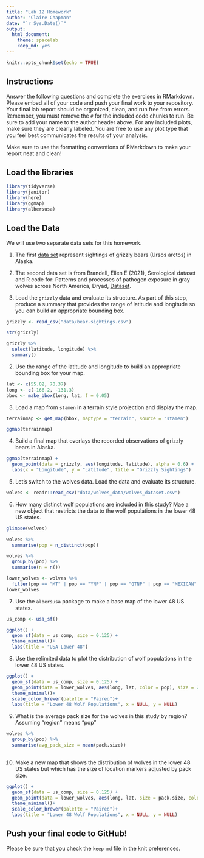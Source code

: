 ```yaml
---
title: "Lab 12 Homework"
author: "Claire Chapman"
date: "`r Sys.Date()`"
output:
  html_document: 
    theme: spacelab
    keep_md: yes
---
```


```r
knitr::opts_chunk$set(echo = TRUE)
```

## Instructions
Answer the following questions and complete the exercises in RMarkdown. Please embed all of your code and push your final work to your repository. Your final lab report should be organized, clean, and run free from errors. Remember, you must remove the `#` for the included code chunks to run. Be sure to add your name to the author header above. For any included plots, make sure they are clearly labeled. You are free to use any plot type that you feel best communicates the results of your analysis.  

Make sure to use the formatting conventions of RMarkdown to make your report neat and clean!  

## Load the libraries
```r
library(tidyverse)
library(janitor)
library(here)
library(ggmap)
library(albersusa)
``` 

## Load the Data
We will use two separate data sets for this homework.  

1. The first [data set](https://rcweb.dartmouth.edu/~f002d69/workshops/index_rspatial.html) represent sightings of grizzly bears (Ursos arctos) in Alaska.  
2. The second data set is from Brandell, Ellen E (2021), Serological dataset and R code for: Patterns and processes of pathogen exposure in gray wolves across North America, Dryad, [Dataset](https://doi.org/10.5061/dryad.5hqbzkh51).  

1. Load the `grizzly` data and evaluate its structure. As part of this step, produce a summary that provides the range of latitude and longitude so you can build an appropriate bounding box.
```r
grizzly <- read_csv("data/bear-sightings.csv")
```

```r
str(grizzly)
```
```r
grizzly %>% 
  select(latitude, longitude) %>% 
  summary()
```


2. Use the range of the latitude and longitude to build an appropriate bounding box for your map.
```r
lat <- c(55.02, 70.37)
long <- c(-166.2, -131.3)
bbox <- make_bbox(long, lat, f = 0.05)
```

3. Load a map from `stamen` in a terrain style projection and display the map.
```r
terrainmap <- get_map(bbox, maptype = "terrain", source = "stamen")
```

```r
ggmap(terrainmap)
```

4. Build a final map that overlays the recorded observations of grizzly bears in Alaska.
```r
ggmap(terrainmap) + 
  geom_point(data = grizzly, aes(longitude, latitude), alpha = 0.6) +
  labs(x = "Longitude", y = "Latitude", title = "Grizzly Sightings")
```

5. Let's switch to the wolves data. Load the data and evaluate its structure.
```r
wolves <- readr::read_csv("data/wolves_data/wolves_dataset.csv")
```

6. How many distinct wolf populations are included in this study? Mae a new object that restricts the data to the wolf populations in the lower 48 US states.
```r
glimpse(wolves)
```

```r
wolves %>% 
  summarise(pop = n_distinct(pop))
```


```r
wolves %>% 
  group_by(pop) %>% 
  summarise(n = n())
```
```r
lower_wolves <- wolves %>% 
  filter(pop == "MT" | pop == "YNP" | pop == "GTNP" | pop == "MEXICAN" | pop == "SNF" | pop == "MI")
lower_wolves
```


7. Use the `albersusa` package to make a base map of the lower 48 US states.
```r
us_comp <- usa_sf()
```

```r
ggplot() + 
  geom_sf(data = us_comp, size = 0.125) + 
  theme_minimal()+
  labs(title = "USA Lower 48")
```


8. Use the relimited data to plot the distribution of wolf populations in the lower 48 US states.
```r
ggplot() + 
  geom_sf(data = us_comp, size = 0.125) + 
  geom_point(data = lower_wolves, aes(long, lat, color = pop), size = 2.4)+  
  theme_minimal()+
  scale_color_brewer(palette = "Paired")+
  labs(title = "Lower 48 Wolf Populations", x = NULL, y = NULL)
```

9. What is the average pack size for the wolves in this study by region?
Assuming "region" means "pop"
```r
wolves %>% 
  group_by(pop) %>% 
  summarise(avg_pack_size = mean(pack.size))
  
```

10. Make a new map that shows the distribution of wolves in the lower 48 US states but which has the size of location markers adjusted by pack size.
```r
ggplot() + 
  geom_sf(data = us_comp, size = 0.125) + 
  geom_point(data = lower_wolves, aes(long, lat, size = pack.size, color = pop))+  
  theme_minimal()+
  scale_color_brewer(palette = "Paired")+
  labs(title = "Lower 48 Wolf Populations", x = NULL, y = NULL)
```

## Push your final code to GitHub!
Please be sure that you check the `keep md` file in the knit preferences. 